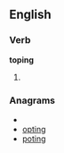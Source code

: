 
==English==

===Verb===
'''toping'''

# {{present participle of|[[tope]]}}

===Anagrams===
* {{alphagram|ginopt}}
* [[opting#English|opting]]
* [[poting#English|poting]]